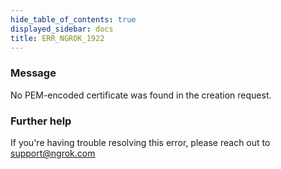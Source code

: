 ```yaml
---
hide_table_of_contents: true
displayed_sidebar: docs
title: ERR_NGROK_1922
---
```


### Message

No PEM-encoded certificate was found in the creation request.

### Further help

If you're having trouble resolving this error, please reach out to [support@ngrok.com](mailto:support@ngrok.com?subject=Help%20with%20ERR_NGROK_1922)
